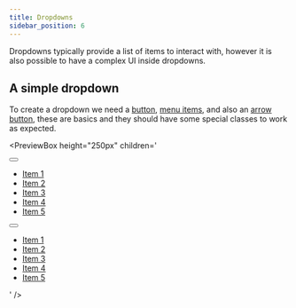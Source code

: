 ```yaml
---
title: Dropdowns
sidebar_position: 6
---
```



Dropdowns typically provide a list of items to interact with, however it is also possible to have a complex UI inside dropdowns.

## A simple dropdown

To create a dropdown we need a [button](docs/components/button), [menu items](docs/components/menu), and also an [arrow button](docs/components/arrow-button), these are basics and they should have some special classes to work as expected.

<PreviewBox
	height="250px"
	children='
<!DOCTYPE html>
<html lang="en">
	<head>
		<meta charset="UTF-8" />
		<meta http-equiv="X-UA-Compatible" content="IE=edge" />
		<meta name="viewport" content="width=device-width, initial-scale=1.0" />
		<link rel="stylesheet" href="https://raw.githack.com/amir2mi/FlatifyCSS/master/dist/css/flatify-min.css" />
		<title>Dropdown</title>
		 <script src="https://raw.githack.com/amir2mi/flatifycss/master/dist/js/flatify-min.js"></script>
	</head>
	<body>
       <div class="dropdown-wrapper">
			<button
				class="button dropdown-toggle arrow-button"
				id="my-dropdown-toggle"
				aria-expanded="false"
				aria-label="Open dropdown"
			></button>
			<ul
				class="dropdown menu-items-wrapper"
				aria-labelledby="my-dropdown-toggle"
			>
				<li class="menu-item"><a href="#">Item 1</a></li>
				<li class="menu-item"><a href="#">Item 2</a></li>
				<li class="menu-item"><a href="#">Item 3</a></li>
				<li class="menu-item"><a href="#">Item 4</a></li>
				<li class="menu-item"><a href="#">Item 5</a></li>
			</ul>
		</div>
     	<div class="dropdown-wrapper">
			<button
				class="button dropdown-toggle arrow-button arrow-top"
				id="my-dropdown-toggle"
				aria-expanded="false"
				aria-label="Open dropdown"
			></button>
			<ul
				class="dropdown menu-items-wrapper at-top"
				aria-labelledby="my-dropdown-toggle"
			>
				<li class="menu-item"><a href="#">Item 1</a></li>
				<li class="menu-item"><a href="#">Item 2</a></li>
				<li class="menu-item"><a href="#">Item 3</a></li>
				<li class="menu-item"><a href="#">Item 4</a></li>
				<li class="menu-item"><a href="#">Item 5</a></li>
			</ul>
		</div>
    </body>

</html>
'
/>
